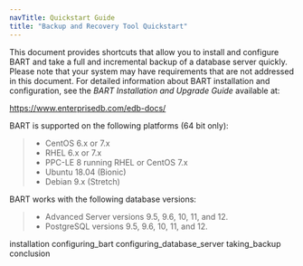 ```yaml
---
navTitle: Quickstart Guide
title: "Backup and Recovery Tool Quickstart"
---
```




This document provides shortcuts that allow you to install and configure BART and take a full and incremental backup of a database server quickly. Please note that your system may have requirements that are not addressed in this document. For detailed information about BART installation and configuration, see the *BART Installation and Upgrade Guide* available at:

<https://www.enterprisedb.com/edb-docs/>

BART is supported on the following platforms (64 bit only):

> -   CentOS 6.x or 7.x
> -   RHEL 6.x or 7.x
> -   PPC-LE 8 running RHEL or CentOS 7.x
> -   Ubuntu 18.04 (Bionic)
> -   Debian 9.x (Stretch)

BART works with the following database versions:

> -   Advanced Server versions 9.5, 9.6, 10, 11, and 12.
> -   PostgreSQL versions 9.5, 9.6, 10, 11, and 12.

<div class="toctree" maxdepth="5">

installation configuring\_bart configuring\_database\_server taking\_backup conclusion

</div>
